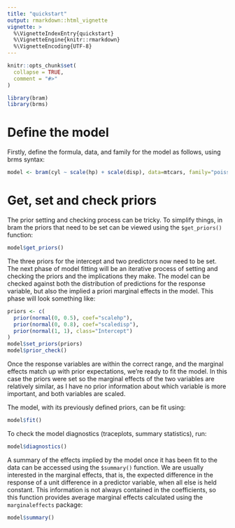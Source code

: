 ```yaml
---
title: "quickstart"
output: rmarkdown::html_vignette
vignette: >
  %\VignetteIndexEntry{quickstart}
  %\VignetteEngine{knitr::rmarkdown}
  %\VignetteEncoding{UTF-8}
---
```


```r
knitr::opts_chunk$set(
  collapse = TRUE,
  comment = "#>"
)
```

```r
library(bram)
library(brms)
```

# Define the model

Firstly, define the formula, data, and family for the model as follows, using brms syntax:

```r
model <- bram(cyl ~ scale(hp) + scale(disp), data=mtcars, family="poisson")
```

# Get, set and check priors

The prior setting and checking process can be tricky. To simplify things, in bram the priors that need to be set can be viewed using the `$get_priors()` function:

```r
model$get_priors()
```

The three priors for the intercept and two predictors now need to be set. The next phase of model fitting will be an iterative process of setting and checking the priors and the implications they make. The model can be checked against both the distribution of predictions for the response variable, but also the implied a priori marginal effects in the model. This phase will look something like:

```r
priors <- c(
  prior(normal(0, 0.5), coef="scalehp"),
  prior(normal(0, 0.8), coef="scaledisp"),
  prior(normal(1, 1), class="Intercept")
)
model$set_priors(priors)
model$prior_check()
```

Once the response variables are within the correct range, and the marginal effects match up with prior expectations, we're ready to fit the model. In this case the priors were set so the marginal effects of the two variables are relatively similar, as I have no prior information about which variable is more important, and both variables are scaled.

The model, with its previously defined priors, can be fit using:

```r
model$fit()
```

To check the model diagnostics (traceplots, summary statistics), run:

```r
model$diagnostics()
```

A summary of the effects implied by the model once it has been fit to the data can be accessed using the `$summary()` function. We are usually interested in the marginal effects, that is, the expected difference in the response of a unit difference in a predictor variable, when all else is held constant. This information is not always contained in the coefficients, so this function provides average marginal effects calculated using the `marginaleffects` package:

```r
model$summary()
```
